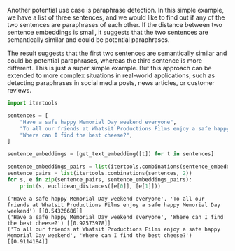 
Another potential use case is paraphrase detection. In this simple example, we have a list of three sentences, and we would like to find out if any of the two sentences are paraphrases of each other. If the distance between two sentence embeddings is small, it suggests that the two sentences are semantically similar and could be potential paraphrases.

The result suggests that the first two sentences are semantically similar and could be potential paraphrases, whereas the third sentence is more different. This is just a super simple example. But this approach can be extended to more complex situations in real-world applications, such as detecting paraphrases in social media posts, news articles, or customer reviews.

<Tabs groupId="code">
  <TabItem value="python" label="python" default>

```python
import itertools

sentences = [
    "Have a safe happy Memorial Day weekend everyone",
    "To all our friends at Whatsit Productions Films enjoy a safe happy Memorial Day weekend",
    "Where can I find the best cheese?",
]

sentence_embeddings = [get_text_embedding([t]) for t in sentences]

sentence_embeddings_pairs = list(itertools.combinations(sentence_embeddings, 2))
sentence_pairs = list(itertools.combinations(sentences, 2))
for s, e in zip(sentence_pairs, sentence_embeddings_pairs):
    print(s, euclidean_distances([e[0]], [e[1]]))
```

  </TabItem>
  <TabItem value="output" label="output">

```
('Have a safe happy Memorial Day weekend everyone', 'To all our friends at Whatsit Productions Films enjoy a safe happy Memorial Day weekend') [[0.54326686]]
('Have a safe happy Memorial Day weekend everyone', 'Where can I find the best cheese?') [[0.92573978]]
('To all our friends at Whatsit Productions Films enjoy a safe happy Memorial Day weekend', 'Where can I find the best cheese?') [[0.9114184]]
```

  </TabItem>
</Tabs>